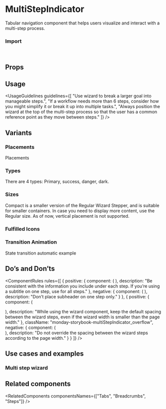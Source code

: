 
<Meta of={MultiStepIndicatorStories} />

# MultiStepIndicator

Tabular navigation component that helps users visualize and interact with a multi-step process.

<Canvas of={MultiStepIndicatorStories.Overview} />

### Import

```js
import { MultiStepIndicator } from "@vibe/core";
```

## Props

<PropsTable />

## Usage

<UsageGuidelines
  guidelines={[
    "Use wizard to break a larger goal into manageable steps.",
    "If a workflow needs more than 6 steps, consider how you might simplify it or break it up into multiple tasks.",
    "Always position the wizard at the top of the multi-step process so that the user has a common reference point as they move between steps."
  ]}
/>

<TipNotWhatYouAreLookingFor />

## Variants

### Placements

Placements

<Canvas of={MultiStepIndicatorStories.Placements} />

### Types

There are 4 types: Primary, success, danger, dark.

<Canvas of={MultiStepIndicatorStories.Types} />

### Sizes

Compact is a smaller version of the Regular Wizard Stepper, and is suitable for smaller containers. In case you need to display more content, use the Regular size. As of now, vertical placement is not supported.

<Canvas of={MultiStepIndicatorStories.Sizes} />

### Fulfilled Icons

<Canvas of={MultiStepIndicatorStories.FulfilledIcons} />

### Transition Animation

State transition automatic example

<Canvas of={MultiStepIndicatorStories.TransitionAnimation} />

## Do’s and Don’ts

<ComponentRules
  rules={[
    {
      positive: {
        component: (
          <MultiStepIndicator
            steps={firstSteps}
            textPlacement="vertical"
            className="monday-storybook-multiStepIndicator_big-size"
          />
        ),
        description:
          "Be consistent with the information you include under each step. If you’re using a subtitle on one step, use for all steps."
      },
      negative: {
        component: (
          <MultiStepIndicator
            steps={secondSteps}
            textPlacement="vertical"
            className="monday-storybook-multiStepIndicator_big-size"
          />
        ),
        description: "Don’t place subheader on one step only."
      }
    },
    {
      positive: {
        component: (
          <div className="monday-storybook-multiStepIndicator_box-wrapper">
            <MultiStepIndicator
              steps={thirdSteps}
              textPlacement="vertical"
              className="monday-storybook-multiStepIndicator_small-size"
            />
            <div className="monday-storybook-multiStepIndicator_spacing" />
          </div>
        ),
        description:
          "While using the wizard component, keep the default spacing between the wizard steps, even if the wizard width is smaller than the page width."
      },
      className: "monday-storybook-multiStepIndicator_overflow",
      negative: {
        component: (
          <div className="monday-storybook-multiStepIndicator_box-wrapper">
            <MultiStepIndicator
              steps={thirdSteps}
              textPlacement="vertical"
              className="monday-storybook-multiStepIndicator_line"
              dividerComponentClassName="monday-storybook-multiStepIndicator_line_divider"
            />
            <div className="monday-storybook-multiStepIndicator_spacing" />
          </div>
        ),
        description: "Do not override the spacing between the wizard steps according to the page width."
      }
    }
  ]}
/>

## Use cases and examples

### Multi step wizard

<Canvas of={MultiStepIndicatorStories.MultiStepWizard} />

## Related components

<RelatedComponents componentsNames={["Tabs", "Breadcrumbs", "Steps"]} />
